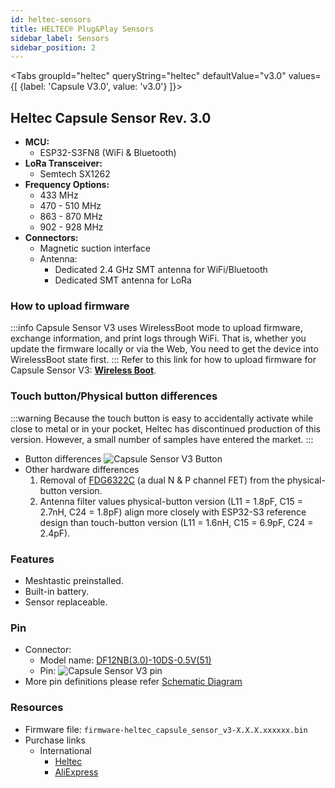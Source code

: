 ```yaml
---
id: heltec-sensors
title: HELTEC® Plug&Play Sensors
sidebar_label: Sensors
sidebar_position: 2
---
```



<Tabs
groupId="heltec"
queryString="heltec"
defaultValue="v3.0"
values={[
{label: 'Capsule V3.0', value: 'v3.0'}
]}>
<TabItem value="v3.0">

## Heltec Capsule Sensor Rev. 3.0

- **MCU:**
  - ESP32-S3FN8 (WiFi & Bluetooth)
- **LoRa Transceiver:**
  - Semtech SX1262
- **Frequency Options:**
  - 433 MHz
  - 470 - 510 MHz
  - 863 - 870 MHz
  - 902 - 928 MHz
- **Connectors:**
  - Magnetic suction interface
  - Antenna:
    - Dedicated 2.4 GHz SMT antenna for WiFi/Bluetooth
    - Dedicated SMT antenna for LoRa

### How to upload firmware

:::info
Capsule Sensor V3 uses WirelessBoot mode to upload firmware, exchange information, and print logs through WiFi.
That is, whether you update the firmware locally or via the Web, You need to get the device into WirelessBoot state first.
:::
Refer to this link for how to upload firmware for Capsule Sensor V3: [**Wireless Boot**](https://docs.heltec.org/en/node/esp32/capsule_sensor_v3/wireless_boot.html#).

### Touch button/Physical button differences

:::warning
Because the touch button is easy to accidentally activate while close to metal or in your pocket, Heltec has discontinued production of this version. However, a small number of samples have entered the market.
:::

- Button differences
  ![Capsule Sensor V3 Button](/img/hardware/heltec/capsule-sensor-v3-button.webp)
- Other hardware differences
  1. Removal of [FDG6322C](https://www.mouser.com/datasheet/2/308/1/FDG6322C_D-2312203.pdf) (a dual N & P channel FET) from the physical-button version.
  2. Antenna filter values physical-button version (L11 = 1.8pF, C15 = 2.7nH, C24 = 1.8pF) align more closely with ESP32-S3 reference design than touch-button version (L11 = 1.6nH, C15 = 6.9pF, C24 = 2.4pF).

### Features

- Meshtastic preinstalled.
- Built-in battery.
- Sensor replaceable.

### Pin

- Connector:
  - Model name: [DF12NB(3.0)-10DS-0.5V(51)](https://resource.heltec.cn/download/Heltec%20Capsule%20Sensor%20V3/Connector.pdf)
  - Pin:
    ![Capsule Sensor V3 pin](/img/hardware/heltec/capsule-connector.webp)
- More pin definitions please refer [Schematic Diagram](https://resource.heltec.cn/download/Heltec%20Capsule%20Sensor%20V3/Capsule_Main_Esp32_Schematic_Diagram.pdf)

### Resources

- Firmware file: `firmware-heltec_capsule_sensor_v3-X.X.X.xxxxxx.bin`
- Purchase links
  - International
    - [Heltec](https://heltec.org/project/heltec-capsule-sensor-v3/)
    - [AliExpress](https://www.aliexpress.us/item/3256805256690400.html)

</TabItem>

</Tabs>
